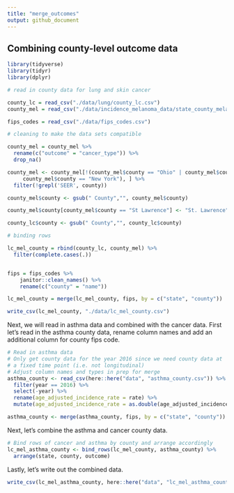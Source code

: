 ```yaml
---
title: "merge_outcomes"
output: github_document
---
```


## Combining county-level outcome data
```r

library(tidyverse)
library(tidyr)
library(dplyr)

# read in county data for lung and skin cancer

county_lc = read_csv("./data/lung/county_lc.csv")
county_mel = read_csv("./data/incidence_melanoma_data/state_county_melanoma_incidence_2014_2018.csv")

fips_codes = read_csv("./data/fips_codes.csv")

# cleaning to make the data sets compatible

county_mel = county_mel %>%
  rename(c("outcome" = "cancer_type")) %>%
  drop_na() 

county_mel <- county_mel[!(county_mel$county == "Ohio" | county_mel$county == "Pennsylvania" | 
     county_mel$county == "New York"), ] %>%
  filter(!grepl('SEER', county))

county_mel$county <- gsub(" County","", county_mel$county)

county_mel$county[county_mel$county == "St Lawrence"] <- "St. Lawrence"

county_lc$county <- gsub(" County","", county_lc$county)

# binding rows

lc_mel_county = rbind(county_lc, county_mel) %>%
  filter(complete.cases(.)) 


fips = fips_codes %>%
    janitor::clean_names() %>%
    rename(c("county" = "name"))

lc_mel_county = merge(lc_mel_county, fips, by = c("state", "county"))

write_csv(lc_mel_county, "./data/lc_mel_county.csv")

```

Next, we will read in asthma data and combined with the cancer data. First let's
read in the asthma county data, rename column names and add an additional
column for county fips code.
```r
# Read in asthma data
# Only get county data for the year 2016 since we need county data at
# a fixed time point (i.e. not longitudinal)
# Adjust column names and types in prep for merge
asthma_county <- read_csv(here::here("data", "asthma_county.csv")) %>%
  filter(year == 2016) %>%
  select(-year) %>%
  rename(age_adjusted_incidence_rate = rate) %>%
  mutate(age_adjusted_incidence_rate = as.double(age_adjusted_incidence_rate))

asthma_county <- merge(asthma_county, fips, by = c("state", "county"))
```
Next, let's combine the asthma and cancer county data.
```r
# Bind rows of cancer and asthma by county and arrange accordingly
lc_mel_asthma_county <- bind_rows(lc_mel_county, asthma_county) %>%
  arrange(state, county, outcome)
```

Lastly, let's write out the combined data.
```r
write_csv(lc_mel_asthma_county, here::here("data", "lc_mel_asthma_county.csv"))
```





